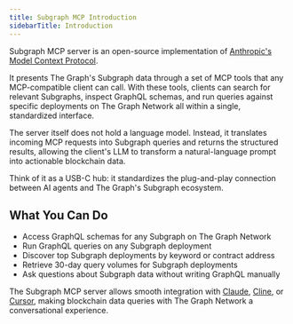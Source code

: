 ```yaml
---
title: Subgraph MCP Introduction
sidebarTitle: Introduction
---
```


Subgraph MCP server is an open-source implementation of [Anthropic's Model Context Protocol](https://modelcontextprotocol.io/introduction).

It presents The Graph's Subgraph data through a set of MCP tools that any MCP-compatible client can call. With these tools, clients can search for relevant Subgraphs, inspect GraphQL schemas, and run queries against specific deployments on The Graph Network all within a single, standardized interface.

The server itself does not hold a language model. Instead, it translates incoming MCP requests into Subgraph queries and returns the structured results, allowing the client's LLM to transform a natural-language prompt into actionable blockchain data.

Think of it as a USB-C hub: it standardizes the plug-and-play connection between AI agents and The Graph's Subgraph ecosystem.

## What You Can Do

- Access GraphQL schemas for any Subgraph on The Graph Network
- Run GraphQL queries on any Subgraph deployment
- Discover top Subgraph deployments by keyword or contract address
- Retrieve 30-day query volumes for Subgraph deployments
- Ask questions about Subgraph data without writing GraphQL manually

The Subgraph MCP server allows smooth integration with [Claude](/ai-suite/subgraph-mcp/claude/), [Cline](/ai-suite/subgraph-mcp/cline/), or [Cursor](/ai-suite/subgraph-mcp/cursor/), making blockchain data queries with The Graph Network a conversational experience.
